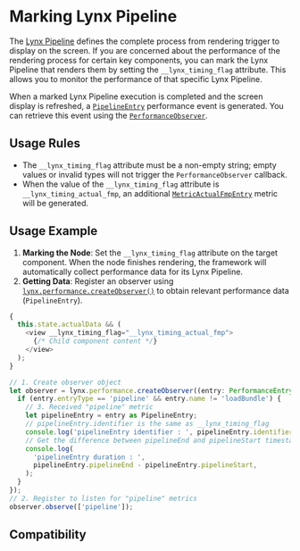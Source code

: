 # Marking Lynx Pipeline

The [Lynx Pipeline](guide/spec#lynx-pipeline) defines the complete process from rendering trigger to display on the screen. If you are concerned about the performance of the rendering process for certain key components, you can mark the Lynx Pipeline that renders them by setting the `__lynx_timing_flag` attribute. This allows you to monitor the performance of that specific Lynx Pipeline.

When a marked Lynx Pipeline execution is completed and the screen display is refreshed, a [`PipelineEntry`](api/lynx-api/performance-api/performance-entry/pipeline-entry) performance event is generated. You can retrieve this event using the [`PerformanceObserver`](api/lynx-api/performance-api/performance-observer).

## Usage Rules

- The `__lynx_timing_flag` attribute must be a non-empty string; empty values or invalid types will not trigger the `PerformanceObserver` callback.
- When the value of the `__lynx_timing_flag` attribute is `__lynx_timing_actual_fmp`, an additional [`MetricActualFmpEntry`](api/lynx-api/performance-api/performance-entry/metric-actual-fmp-entry) metric will be generated.

## Usage Example

1. **Marking the Node**: Set the `__lynx_timing_flag` attribute on the target component. When the node finishes rendering, the framework will automatically collect performance data for its Lynx Pipeline.
2. **Getting Data**: Register an observer using [`lynx.performance.createObserver()`](api/lynx-api/lynx/lynx-performance#createobserver) to obtain relevant performance data (`PipelineEntry`).

```ts
{
  this.state.actualData && (
    <view __lynx_timing_flag="__lynx_timing_actual_fmp">
      {/* Child component content */}
    </view>
  );
}

// 1. Create observer object
let observer = lynx.performance.createObserver((entry: PerformanceEntry) => {
  if (entry.entryType == 'pipeline' && entry.name != 'loadBundle') {
    // 3. Received "pipeline" metric
    let pipelineEntry = entry as PipelineEntry;
    // pipelineEntry.identifier is the same as __lynx_timing_flag
    console.log('pipelineEntry identifier : ', pipelineEntry.identifier);
    // Get the difference between pipelineEnd and pipelineStart timestamps to calculate component display time
    console.log(
      'pipelineEntry duration : ',
      pipelineEntry.pipelineEnd - pipelineEntry.pipelineStart,
    );
  }
});
// 2. Register to listen for "pipeline" metrics
observer.observe(['pipeline']);
```

## Compatibility


<LegacyCompatTable metadata="lynx-api/performance-api/timing-flag" />
